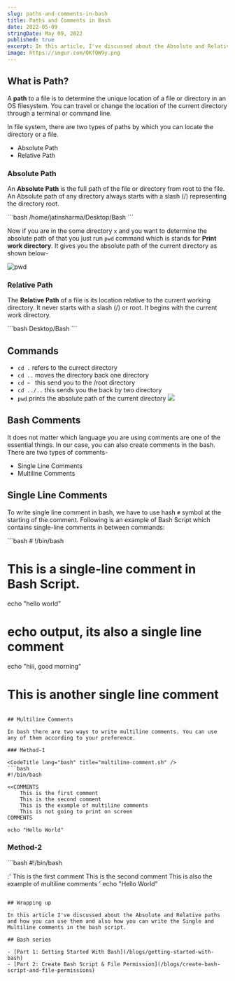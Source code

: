 ```yaml
---
slug: paths-and-comments-in-bash
title: Paths and Comments in Bash
date: 2022-05-09
stringDate: May 09, 2022
published: true
excerpt: In this article, I've discussed about the Absolute and Relative paths and how you can use them and also how you can write the Single and Multiline comments in the bash script.
image: https://imgur.com/QKfQW9y.png
---
```


## What is Path?

A **path** to a file is to determine the unique location of a file or directory in an OS filesystem. You can travel or change the location of the current directory through a terminal or command line.

In file system, there are two types of paths by which you can locate the directory or a file.

- Absolute Path
- Relative Path

### Absolute Path

An **Absolute Path** is the full path of the file or directory from root to the file. An Absolute path of any directory always starts with a slash (/) representing the directory root.

<CodeTitle lang="bash" title="Example" />
```bash 
/home/jatinsharma/Desktop/Bash 
```

Now if you are in the some directory `x` and you want to determine the absolute path of that you just run `pwd` command which is stands for **Print work directory**. It gives you the absolute path of the current directory as shown below-

![pwd](https://i.imgur.com/LdcwcVi.gif)

### Relative Path

The **Relative Path** of a file is its location relative to the current working directory. It never starts with a slash (/) or root. It begins with the current work directory.

<CodeTitle lang="bash" title="Example" />
```bash 
Desktop/Bash 
```

## Commands

- `cd .` refers to the currect directory
- `cd ..` moves the directory back one directory
- `cd ~ ` this send you to the /root directory
- `cd ../..` this sends you the back by two directory
- `pwd` prints the absolute path of the current directory
  ![](https://i.imgur.com/5uj6QIV.gif)

## Bash Comments

It does not matter which language you are using comments are one of the essential things. In our case, you can also create comments in the bash. There are two types of comments-

- Single Line Comments
- Multiline Comments

## Single Line Comments

To write single line comment in bash, we have to use hash `#` symbol at the starting of the comment. Following is an example of Bash Script which contains single-line comments in between commands:

<CodeTitle lang="bash" title="single-line-comment.sh" />
```bash 
# !/bin/bash

# This is a single-line comment in Bash Script.

echo "hello world"

# echo output, its also a single line comment

echo "hiii, good morning"

# This is another single line comment

```

## Multiline Comments

In bash there are two ways to write multiline comments. You can use any of them according to your preference.

### Method-1

<CodeTitle lang="bash" title="multiline-comment.sh" />
```bash
#!/bin/bash

<<COMMENTS
    This is the first comment
    This is the second comment
    This is the example of multiline comments
    This is not going to print on screen
COMMENTS

echo "Hello World"
```

### Method-2

<CodeTitle lang="bash" title="multiline-comment.sh" />
```bash 
#!/bin/bash

:'
This is the first comment
This is the second comment
This is also the example of multiline comments
'
echo "Hello World"

```

## Wrapping up

In this article I've discussed about the Absolute and Relative paths and how you can use them and also how you can write the Single and Multiline comments in the bash script.

## Bash series

- [Part 1: Getting Started With Bash](/blogs/getting-started-with-bash)
- [Part 2: Create Bash Script & File Permission](/blogs/create-bash-script-and-file-permissions)

